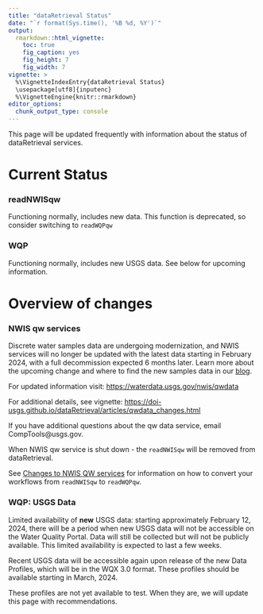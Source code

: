 ```yaml
---
title: "dataRetrieval Status"
date: "`r format(Sys.time(), '%B %d, %Y')`"
output: 
  rmarkdown::html_vignette:
    toc: true
    fig_caption: yes
    fig_height: 7
    fig_width: 7
vignette: >
  %\VignetteIndexEntry{dataRetrieval Status}
  \usepackage[utf8]{inputenc}
  %\VignetteEngine{knitr::rmarkdown}
editor_options: 
  chunk_output_type: console
---
```


This page will be updated frequently with information about the status of dataRetrieval services.

# Current Status

### readNWISqw

Functioning normally, includes new data. This function is deprecated, so consider switching to `readWQPqw`

### WQP

Functioning normally, includes new USGS data. See below for upcoming information.

# Overview of changes

### NWIS qw services

Discrete water samples data are undergoing modernization, and NWIS services will no longer be updated with the latest data starting in February 2024, with a full decommission expected 6 months later. Learn more about the upcoming change and where to find the new samples data in our [blog](https://waterdata.usgs.gov/blog/changes-to-sample-data/).


For updated information visit:
[https://waterdata.usgs.gov/nwis/qwdata](https://waterdata.usgs.gov/nwis/qwdata)

For additional details, see vignette:
[https://doi-usgs.github.io/dataRetrieval/articles/qwdata_changes.html](https://doi-usgs.github.io/dataRetrieval/articles/qwdata_changes.html)

If you have additional questions about the qw data service, email CompTools@usgs.gov.

When NWIS qw service is shut down - the `readNWISqw` will be removed from dataRetrieval.


See [Changes to NWIS QW services](articles/qwdata_changes.html) for information on how to convert your workflows from `readNWISqw` to `readWQPqw`.

### WQP: USGS Data

Limited availability of **new** USGS data: starting approximately February 12, 2024, there will be a period when new USGS data will not be accessible on the Water Quality Portal. Data will still be collected but will not be publicly available. This limited availability is expected to last a few weeks.

Recent USGS data will be accessible again upon release of the new Data Profiles, which will be in the WQX 3.0 format. These profiles should be available starting in March, 2024.

These profiles are not yet available to test. When they are, we will update this page with recommendations.
 